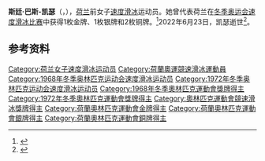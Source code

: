 {{最近逝世|time=2022-06-23}}
{{NoteTA|G1=Sports}}
{{Infobox speed skater
| name          = 斯廷·凯瑟<br>Stien Kaiser
| image         = Stien Kaiser (1968).jpg
| caption       = 攝於1968年
| headercolor   = #d7ecff
| country       = {{NED}}
| club          =
| birth_date    = {{birth date|df=y|1938|5|20}}
| birth_place   = {{NED}}[[代尔夫特|-{zh-cn:代尔夫特; zh-tw:台夫特}-]]
| death_date    = 
| death_place   = {{death date and age|df=y|2022|6|23|1938|5|20}}<ref>{{cite web |title=Olympisch schaatskampioene Stien Kaiser (84) overleden |url=https://www.nu.nl/schaatsen/6208474/olympisch-schaatskampioene-stien-kaiser-84-overleden.html |website=NU.nl |language=nl |date=24 June 2022 |access-date=2022-06-25 |archive-date=2022-06-24 |archive-url=https://web.archive.org/web/20220624152907/https://www.nu.nl/schaatsen/6208474/olympisch-schaatskampioene-stien-kaiser-84-overleden.html }}</ref>
| height        = 
| weight 	    = 
| turnedpro     = 
| retired       =
| pb            = 
| website       = 
|medaltemplates =
{{MedalSport|女子[[競速滑冰|競速滑冰]]}}
{{MedalCountry|{{NED}}}}
{{MedalOlympic}}
{{MedalGold |[[1972年冬季奧林匹克運動會|1972 札幌]]|3000公尺}}
{{MedalSilver|1972 札幌|1500公尺}}
{{MedalBronze|[[1968年冬季奧林匹克運動會|1968 格勒諾布爾]]|1500公尺}}
{{MedalBronze|1968 格勒諾布爾|3000公尺}}
{{MedalCompetition|{{le|世界女子全能競速滑冰錦標賽|World Allround Speed Skating Championships for Women|世界錦標賽}}}}
{{MedalGold|1967 代芬特爾|全能}}
{{MedalGold|1968 赫爾辛基|全能}}
{{MedalSilver|1969 格勒諾布爾|全能}}
{{MedalSilver|1970 西艾利斯|全能}}
{{MedalSilver|1971 赫爾辛基|全能}}
{{MedalSilver|1972 海倫芬|全能}}
{{MedalBronze|1965 奧盧|全能}}
{{MedalBronze|1966 特隆赫姆|全能}}
{{MedalCompetition|{{le|歐洲女子全能競速滑冰錦標賽|European Speed Skating Championships for Women|歐洲錦標賽}}}}
{{MedalSilver|1970 海倫芬|全能}}
}}
'''斯廷·巴斯-凯瑟'''（{{lang-nl|Stien Bass-Kaiser}}，{{bd|1938年|5月20日|2022年|6月23日|catIdx=Bass}}），[[荷兰|荷兰]]前女子[[速度滑冰|速度滑冰]]运动员。她曾代表荷兰在[[冬季奥运会速度滑冰比赛|冬季奥运会速度滑冰比赛]]中获得1枚金牌、1枚银牌和2枚铜牌。<ref>{{Cite web|title=Stien BAAS-KAISER|url=https://www.olympic.org/stien-bass-kaiser|accessdate=2021-04-07|work=International Olympic Committee}}</ref>2022年6月23日，凯瑟逝世<ref>{{Cite web |date=2022-06-24 |title=Olympisch schaatskampioene Stien Kaiser (84) overleden |url=https://www.nu.nl/schaatsen/6208474/olympisch-schaatskampioene-stien-kaiser-84-overleden.html |website=NU |language=nl |access-date=2022-06-25 |archive-date=2022-06-24 |archive-url=https://web.archive.org/web/20220624152907/https://www.nu.nl/schaatsen/6208474/olympisch-schaatskampioene-stien-kaiser-84-overleden.html }}</ref>。

== 参考资料 ==
{{reflist}}

{{奥林匹克运动会速度滑冰比赛女子3000米冠军}}

{{Authority control}}
{{DEFAULTSORT:Kaiser, Stien}}
[[Category:荷兰女子速度滑冰运动员|Category:荷兰女子速度滑冰运动员]]
[[Category:荷蘭奧運競速滑冰運動員|Category:荷蘭奧運競速滑冰運動員]]
[[Category:1968年冬季奥林匹克运动会速度滑冰运动员|Category:1968年冬季奥林匹克运动会速度滑冰运动员]]
[[Category:1972年冬季奥林匹克运动会速度滑冰运动员|Category:1972年冬季奥林匹克运动会速度滑冰运动员]]
[[Category:1968年冬季奧林匹克運動會獎牌得主|Category:1968年冬季奧林匹克運動會獎牌得主]]
[[Category:1972年冬季奧林匹克運動會獎牌得主|Category:1972年冬季奧林匹克運動會獎牌得主]]
[[Category:奧林匹克運動會競速滑冰獎牌得主|Category:奧林匹克運動會競速滑冰獎牌得主]]
[[Category:荷蘭奧林匹克運動會金牌得主|Category:荷蘭奧林匹克運動會金牌得主]]
[[Category:荷蘭奧林匹克運動會銀牌得主|Category:荷蘭奧林匹克運動會銀牌得主]]
[[Category:荷蘭奧林匹克運動會銅牌得主|Category:荷蘭奧林匹克運動會銅牌得主]]